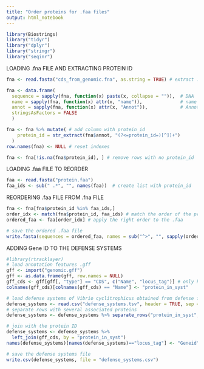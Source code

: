 ```yaml
---
title: "Order proteins for .faa files"
output: html_notebook
---
```


```r
library(Biostrings)
library("tidyr")
library("dplyr")
library("stringr")
library("seqinr")
```

LOADING .fna FILE AND EXTRACTING PROTEIN ID

```r
fna <- read.fasta("cds_from_genomic.fna", as.string = TRUE) # extract .fna file (proteins' sequences)

fna <- data.frame(
  sequence = sapply(fna, function(x) paste(x, collapse = "")),  # DNA
  name = sapply(fna, function(x) attr(x, "name")),              # name
  annot = sapply(fna, function(x) attr(x, "Annot")),            # Annot
  stringsAsFactors = FALSE
  ) 

fna <- fna %>% mutate( # add column with protein_id
    protein_id = str_extract(fna$annot, "(?<=protein_id=)[^]]+")
  ) 
row.names(fna) <- NULL # reset indexes

fna <- fna[!is.na(fna$protein_id), ] # remove rows with no protein_id
```

LOADING .faa FILE TO REORDER

```r
faa <- read.fasta("protein.faa")
faa_ids <- sub(" .*", "", names(faa))  # create list with protein_id
```

REORDERING .faa FILE FROM .fna FILE

```r
fna <- fna[fna$protein_id %in% faa_ids,]
order_idx <- match(fna$protein_id, faa_ids) # match the order of the proteins from .fna
ordered_faa <- faa[order_idx] # apply the right order to the .faa

# save the ordered .faa file
write.fasta(sequences = ordered_faa, names = sub("^>", "", sapply(ordered_faa, function(x) attr(x, "Annot"))),file.out = "reordered.faa")
```

ADDING Gene ID TO THE DEFENSE SYSTEMS

```r
#library(rtracklayer)
# load annotation features .gff
gff <- import("genomic.gff") 
gff <- as.data.frame(gff, row.names = NULL)
gff_cds <- gff[gff[, "type"] == "CDS", c("Name", "locus_tag")] # only keep coding genes, only keep the protein and gene ID
colnames(gff_cds)[colnames(gff_cds) == "Name"] <- "protein_in_syst"
```

```r
# load defense systems of Vibrio cyclitrophicus obtained from defense finder
defense_systems <- read.csv("defense_systems.tsv", header = TRUE, sep = "")
# separate rows with several associated proteins
defense_systems <- defense_systems %>% separate_rows("protein_in_syst", sep = ",")
```

```r
# join with the protein ID
defense_systems <- defense_systems %>%
  left_join(gff_cds, by = "protein_in_syst")
names(defense_systems)[names(defense_systems)=="locus_tag"] <- "Geneid"

# save the defense systems file
write.csv(defense_systems, file = "defense_systems.csv")
```
